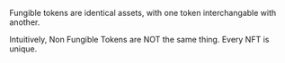 Fungible tokens are identical assets, with one token interchangable with another.

Intuitively, Non Fungible Tokens are NOT the same thing. Every NFT is unique.
